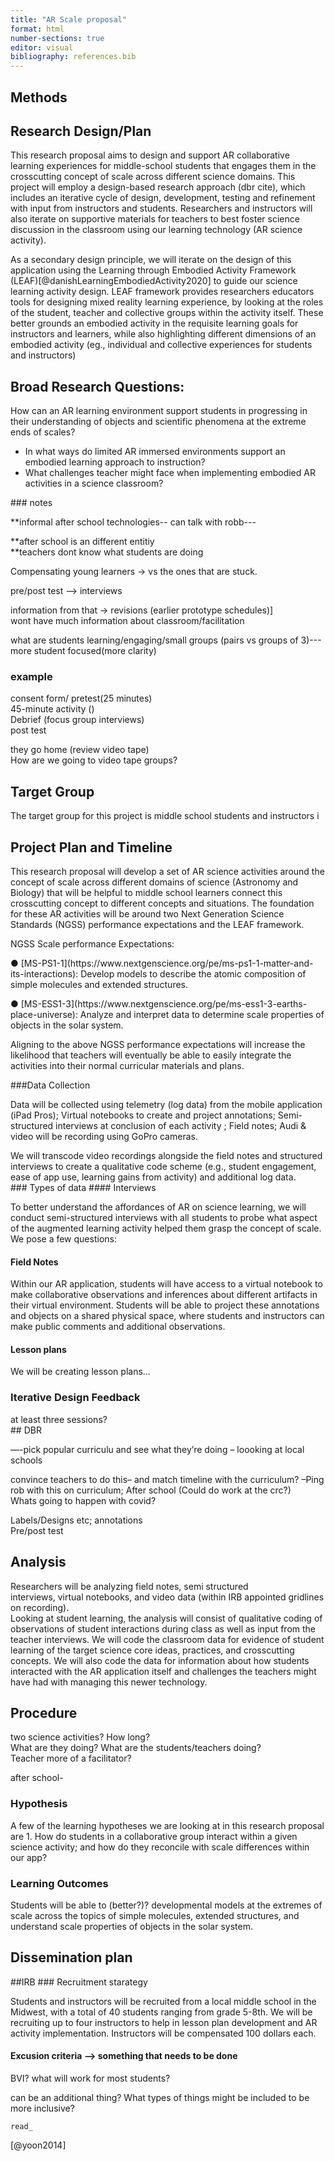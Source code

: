 ```yaml
---
title: "AR Scale proposal"
format: html
number-sections: true
editor: visual
bibliography: references.bib
---
```


## Methods

## Research Design/Plan

This research proposal aims to design and support AR collaborative learning experiences for middle-school students that engages them in the crosscutting concept of scale across different science domains. This project will employ a design-based research approach (dbr cite), which includes an iterative cycle of design, development, testing and refinement with input from instructors and students. Researchers and instructors will also iterate on supportive materials for teachers to best foster science discussion in the classroom using our learning technology (AR science activity).

As a secondary design principle, we will iterate on the design of this application using the Learning through Embodied Activity Framework (LEAF)\[\@danishLearningEmbodiedActivity2020\] to guide our science learning activity design. LEAF framework provides researchers educators tools for designing mixed reality learning experience, by looking at the roles of the student, teacher and collective groups within the activity itself. These better grounds an embodied activity in the requisite learning goals for instructors and learners, while also highlighting different dimensions of an embodied activity (eg., individual and collective experiences for students and instructors)

## Broad Research Questions:

How can an AR learning environment support students in progressing in their understanding of objects and scientific phenomena at the extreme ends of scales?

-   In what ways do limited AR immersed environments support an embodied learning approach to instruction?\
-   What challenges teacher might face when implementing embodied AR activities in a science classroom?

\### notes

\*\*informal after school technologies\-- can talk with robb\-\--

\*\*after school is an different entitiy\
\*\*teachers dont know what students are doing

Compensating young learners -\> vs the ones that are stuck.

pre/post test \--\> interviews

information from that -\> revisions (earlier prototype schedules)\]\
wont have much information about classroom/facilitation

what are students learning/engaging/small groups (pairs vs groups of 3)\-\-- more student focused(more clarity)

### example

consent form/ pretest(25 minutes)\
45-minute activity ()\
Debrief (focus group interviews)\
post test

they go home (review video tape)\
How are we going to video tape groups?

## Target Group

The target group for this project is middle school students and instructors i

## Project Plan and Timeline

This research proposal will develop a set of AR science activities around the concept of scale across different domains of science (Astronomy and Biology) that will be helpful to middle school learners connect this crosscutting concept to different concepts and situations. The foundation for these AR activities will be around two Next Generation Science Standards (NGSS) performance expectations and the LEAF framework.

NGSS Scale performance Expectations:

● \[MS-PS1-1\](https://www.nextgenscience.org/pe/ms-ps1-1-matter-and-its-interactions): Develop models to describe the atomic composition of simple molecules and extended structures.

● \[MS-ESS1-3\](https://www.nextgenscience.org/pe/ms-ess1-3-earths-place-universe): Analyze and interpret data to determine scale properties of objects in the solar system.

Aligning to the above NGSS performance expectations will increase the likelihood that teachers will eventually be able to easily integrate the activities into their normal curricular materials and plans.

###Data Collection

Data will be collected using telemetry (log data) from the mobile application (iPad Pros); Virtual notebooks to create and project annotations; Semi-structured interviews at conclusion of each activity ; Field notes; Audi & video will be recording using GoPro cameras.

We will transcode video recordings alongside the field notes and structured interviews to create a qualitative code scheme (e.g., student engagement, ease of app use, learning gains from activity) and additional log data.\
\### Types of data \#### Interviews

To better understand the affordances of AR on science learning, we will conduct semi-structured interviews with all students to probe what aspect of the augmented learning activity helped them grasp the concept of scale. We pose a few questions:

#### Field Notes

Within our AR application, students will have access to a virtual notebook to make collaborative observations and inferences about different artifacts in their virtual environment. Students will be able to project these annotations and objects on a shared physical space, where students and instructors can make public comments and additional observations.

#### Lesson plans

We will be creating lesson plans...

### Iterative Design Feedback

at least three sessions?\
\## DBR

----pick popular curriculu and see what they're doing -- loooking at local schools

convince teachers to do this-- and match timeline with the curriculum? --Ping rob with this on curriculum; After school (Could do work at the crc?)\
Whats going to happen with covid?

Labels/Designs etc; annotations\
Pre/post test

## Analysis

Researchers will be analyzing field notes, semi structured\
interviews, virtual notebooks, and video data (within IRB appointed gridlines on recording).\
Looking at student learning, the analysis will consist of qualitative coding of observations of student interactions during class as well as input from the teacher interviews. We will code the classroom data for evidence of student learning of the target science core ideas, practices, and crosscutting concepts. We will also code the data for information about how students interacted with the AR application itself and challenges the teachers might have had with managing this newer technology.

## Procedure

two science activities? How long?\
What are they doing? What are the students/teachers doing?\
Teacher more of a facilitator?

after school-

### Hypothesis

A few of the learning hypotheses we are looking at in this research proposal are 1. How do students in a collaborative group interact within a given science activity; and how do they reconcile with scale differences within our app?

### Learning Outcomes

Students will be able to (better?)? developmental models at the extremes of scale across the topics of simple molecules, extended structures, and understand scale properties of objects in the solar system.

## Dissemination plan

##IRB \### Recruitment starategy

Students and instructors will be recruited from a local middle school in the Midwest, with a total of 40 students ranging from grade 5-8th. We will be recruiting up to four instructors to help in lesson plan development and AR activity implementation. Instructors will be compensated 100 dollars each.

#### Excusion criteria --\> something that needs to be done

BVI? what will work for most students?

can be an additional thing? What types of things might be included to be more inclusive?

    read_ 

[@yoon2014]
